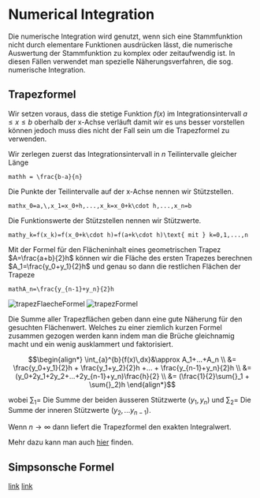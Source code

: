 # Numerical Integration

Die numerische Integration wird genutzt, wenn sich eine Stammfunktion nicht durch elementare Funktionen ausdrücken lässt, die numerische Auswertung der Stammfunktion zu komplex oder zeitaufwendig ist. In diesen Fällen verwendet man spezielle Näherungsverfahren, die sog. numerische Integration.

## Trapezformel

Wir setzen voraus, dass die stetige Funktion $f(x)$ im Integrationsintervall $a\leq x \leq b$ oberhalb der x-Achse verläuft damit wir es uns besser vorstellen können jedoch muss dies nicht der Fall sein um die Trapezformel zu verwenden.

Wir zerlegen zuerst das Integrationsintervall in $n$ Teilintervalle gleicher Länge

```mathh = \frac{b-a}{n}```

Die Punkte der Teilintervalle auf der x-Achse nennen wir Stützstellen.

```mathx_0=a,\,x_1=x_0+h,...,x_k=x_0+k\cdot h,...,x_n=b```

Die Funktionswerte der Stützstellen nennen wir Stützwerte.

```mathy_k=f(x_k)=f(x_0+k\cdot h)=f(a+k\cdot h)\text{ mit } k=0,1,...,n```

Mit der Formel für den Flächeninhalt eines geometrischen Trapez $A=\frac{a+b}{2}h$ können wir die Fläche des ersten Trapezes berechnen $A_1=\frac{y_0+y_1}{2}h$ und genau so dann die restlichen Flächen der Trapeze

```mathA_n=\frac{y_{n-1}+y_n}{2}h```

![trapezFlaecheFormel](/maths/trapezFlaecheFormel.png)
![trapezFormel](/maths/trapezFormel.png)

Die Summe aller Trapezflächen geben dann eine gute Näherung für den gesuchten Flächenwert. Welches zu einer ziemlich kurzen Formel zusammen gezogen werden kann indem man die Brüche gleichnamig macht und ein wenig ausklammert und faktorisiert.

```math
\begin{align*}
\int_{a}^{b}{f(x)\,dx}&\approx A_1+...+A_n \\
&= \frac{y_0+y_1}{2}h + \frac{y_1+y_2}{2}h +... + \frac{y_{n-1}+y_n}{2}h \\
&= (y_0+2y_1+2y_2+...+2y_{n-1}+y_n)\frac{h}{2} \\
&= (\frac{1}{2}\sum{}_1 + \sum{}_2)h
\end{align*}
```

wobei $\sum{}_1=$ Die Summe der beiden äusseren Stützwerte $(y_1,y_n)$
und $\sum{}_2=$ Die Summe der inneren Stützwerte $(y_2,...y_{n-1})$.

Wenn $n \to \infty$ dann liefert die Trapezformel den exakten Integralwert.

Mehr dazu kann man auch [hier](https://www.youtube.com/watch?v=BZbzdsvpc3c) finden.

## Simpsonsche Formel

[link](https://www.youtube.com/watch?v=N0kFSTDvDcw)
[link](https://www.youtube.com/watch?v=VDfWERtVN9Y)
